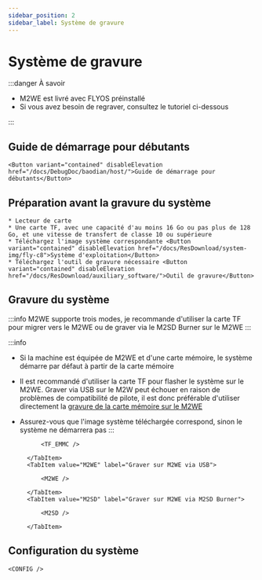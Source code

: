 ```yaml
---
sidebar_position: 2
sidebar_label: Système de gravure
---
```







# Système de gravure

:::danger À savoir

* M2WE est livré avec FLYOS préinstallé
* Si vous avez besoin de regraver, consultez le tutoriel ci-dessous

:::


## Guide de démarrage pour débutants

    <Button variant="contained" disableElevation href="/docs/DebugDoc/baodian/host/">Guide de démarrage pour débutants</Button>

## Préparation avant la gravure du système

    * Lecteur de carte
    * Une carte TF, avec une capacité d'au moins 16 Go ou pas plus de 128 Go, et une vitesse de transfert de classe 10 ou supérieure
    * Téléchargez l'image système correspondante <Button variant="contained" disableElevation href="/docs/ResDownload/system-img/fly-c8">Système d'exploitation</Button>
    * Téléchargez l'outil de gravure nécessaire <Button variant="contained" disableElevation href="/docs/ResDownload/auxiliary_software/">Outil de gravure</Button>

## Gravure du système

:::info
M2WE supporte trois modes, je recommande d'utiliser la carte TF pour migrer vers le M2WE ou de graver via le M2SD Burner sur le M2WE
:::

:::info
* Si la machine est équipée de M2WE et d'une carte mémoire, le système démarre par défaut à partir de la carte mémoire
* Il est recommandé d'utiliser la carte TF pour flasher le système sur le M2WE. Graver via USB sur le M2W peut échouer en raison de problèmes de compatibilité de pilote, il est donc préférable d'utiliser directement la [gravure de la carte mémoire sur le M2WE](https://mellow-next.klipper.cn/docs/ProductDoc/SBC/fly-pi-v2/fly-os)
* Assurez-vous que l'image système téléchargée correspond, sinon le système ne démarrera pas
:::

    <Tabs>
        <TabItem value="TF_M2WE" label="Graver sur M2WE via une carte TF">
            
            <TF_EMMC />

        </TabItem>
        <TabItem value="M2WE" label="Graver sur M2WE via USB">
            
            <M2WE />

        </TabItem>
        <TabItem value="M2SD" label="Graver sur M2WE via M2SD Burner">
            
            <M2SD />

        </TabItem>
    </Tabs>


## Configuration du système

    <CONFIG />